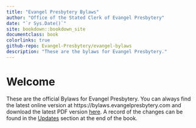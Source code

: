 ```yaml
--- 
title: "Evangel Presbytery Bylaws"
author: "Office of the Stated Clerk of Evangel Presbytery"
date: "`r Sys.Date()`"
site: bookdown::bookdown_site
documentclass: book
colorlinks: true
github-repo: Evangel-Presbytery/evangel-bylaws
description: "These are the bylaws for Evangel Presbytery."
---
```


# Welcome {-}

These are the official Bylaws for Evangel Presbytery. You can always find the latest online version at https://bylaws.evangelpresbytery.com and download the latest PDF version [here](https://bylaws.evangelpresbytery.com/evangel-presbytery-bylaws.pdf). A record of the changes can be found in the [Updates](https://bylaws.evangelpresbytery.com/updates.html) section at the end of the book.

<!--- End of frontmatter, start of regular page numbering-->
\mainmatter
